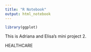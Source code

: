 ```yaml
---
title: "R Notebook"
output: html_notebook
---
```


```r
library(ggplot)
```

This is Adriana and Elisa's mini project 2.

HEALTHCARE